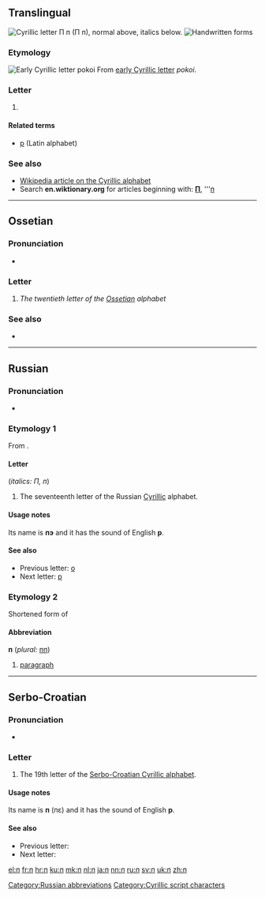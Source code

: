 {{Cyrillic character info|hex=43f|name=CYRILLIC SMALL LETTER PE}}
{{also|Π|Appendix:Variations of "p"}}
==Translingual==
[[Image:Cyrillic P.png|thumb|right|Cyrillic letter '''П п''' (''П п''), normal above, italics below.]]
[[File:17-Russian alphabet-П п.svg|thumb|Handwritten forms]]

===Etymology===
[[Image:Early Cyrillic letter Pokoi.png|Early Cyrillic letter ''pokoi'']]
From [[w:Early Cyrillic alphabet|early Cyrillic letter]] ''pokoi''.

===Letter===
{{head|mul|letter|lower case||upper case|П}}

# {{non-gloss definition|Cyrillic small letter pe}}

====Related terms====
* [[p]] (Latin alphabet)

===See also===
* [[w:Cyrillic alphabet|Wikipedia article on the Cyrillic alphabet]]
* Search '''en.wiktionary.org''' for articles beginning with: '''[http://en.wiktionary.org/w/index.php?title=Special%3AAllpages&from=%D0%9F&namespace=0 П]''', '''[http://en.wiktionary.org/w/index.php?title=Special%3AAllpages&from=%D0%BF&namespace=0 п]

----

==Ossetian==

===Pronunciation===
* {{qualifier|phoneme}} {{IPA|/p/|lang=os}}

===Letter===
{{head|os|letter|sc=Cyrl|upper case|П}}

# ''The twentieth letter of the [[Ossetian]] alphabet''

===See also===
* {{list:Cyrillic script letters/os}}

----

==Russian==

===Pronunciation===
* {{qualifier|phoneme}} {{IPA|/p/|lang=ru}}

===Etymology 1===
From {{etyl|grc|ru}} {{term|Π|tr=P|lang=grc|sc=polytonic}}.

====Letter====
{{head|ru|letter|lower case||upper case|П}} (''italics: П, п'')

# The seventeenth letter of the Russian [[Cyrillic]] alphabet.

====Usage notes====
Its name is '''пэ''' {{IPAchar|(pɛ)}} and it has the sound of English '''p'''.

====See also====
* Previous letter: [[о#Russian|о]]
* Next letter: [[р#Russian|р]]

===Etymology 2===
Shortened form of {{term|параграф|tr=parágraf|lang=ru}}

====Abbreviation====
'''п''' (''plural:'' [[пп]])

# [[paragraph]]

[[Category:Russian abbreviations]]

----

==Serbo-Croatian==
{{attention|sh}}

===Pronunciation===
* {{qualifier|phoneme}} {{IPA|/p/|lang=sh}}

===Letter===
{{head|sh|letter|lower case||upper case|П}}

# The 19th letter of the [[Serbo-Croatian Cyrillic alphabet]].

====Usage notes====
Its name is '''п''' (пɛ) and it has the sound of English '''p'''.

====See also====
* Previous letter: {{l|sh|о}}
* Next letter: {{l|sh|р}}

[[Category:Cyrillic script characters]]

[[el:п]]
[[fr:п]]
[[hr:п]]
[[ku:п]]
[[mk:п]]
[[nl:п]]
[[ja:п]]
[[nn:п]]
[[ru:п]]
[[sv:п]]
[[uk:п]]
[[zh:п]]